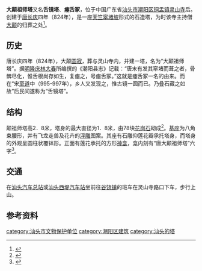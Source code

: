 {{文物保护单位
| 级别 = 全国
| 图片 = 
| 名称 = 大颠祖师塔
| 编号 = 8-0402-3-205
| 分类 = 古建筑
| 所在 = {{CHN}}[[广东省|广东省]][[汕头市|汕头市]][[潮阳区|潮阳区]][[铜盂镇|铜盂镇]]
| 时代 = 唐
| 登录 = 2019年10月16日
|Cat=广东全国重点文物保护单位
}}

'''大颠祖师塔'''又名'''舌镜塔'''、'''瘞舌冢'''，位于中国广东省[[汕头市|汕头市]][[潮阳区|潮阳区]][[铜盂镇|铜盂镇]][[灵山寺_(潮阳区)|灵山寺]]后。创建于[[唐|唐]][[长庆|长庆]]四年（824年），是一座[[天竺|天竺]][[窣堵坡|窣堵坡]]形式的石造塔，为时该寺主持僧[[大颠|大颠]]的归葬之处<ref>{{cite book|language=zh-hans|title=《广东古塔》|publisher=广东省地图出版社|isbn=780522577X||page=56-57|accessdate=2010-08-28}}</ref>。

==历史==
唐长庆四年（824年），大颠[[圆寂|圆寂]]，葬与灵山寺内，并建一塔，名为“大颠祖师塔”。据[[明|明]][[隆庆_(明朝)|隆庆]][[林大春|林大春]]所编撰的《潮阳县志》记载：“唐末有发其窣堵而葺之者，骨髀尽化，惟舌根尚存如生，复瘞之，号瘞舌冢。”这就是瘞舌冢一名的由来。而在“宋[[至道|至道]]中（995-997年），乡人又发现之，惟古镜一圆而已。乃叠石藏之如故”后民间遂称为“舌镜塔”。

==结构==
颠祖师塔高2．8米，塔身的最大直径为1．8米，由78块[[花岗石|花岗石]]砌成<ref>{{cite web|language=zh-hans|title=广东潮阳灵山寺|publisher=中华五千年网|url=http://www.zh5000.com/ZHJD/zgsm/zgsm-0181.htm|accessdate=2010-08-31|archive-date=2016-03-04|archive-url=https://web.archive.org/web/20160304053626/http://www.zh5000.com/ZHJD/zgsm/zgsm-0181.htm|dead-url=yes}}</ref>。[[基座|基座]]为八角束腰形，并有飞龙走兽及花卉的[[浮雕|浮雕]]图案。其座有石雕仰莲花瓣承托塔身，而塔身的外观呈圆柱状覆钵形。正面有莲花承托的方形[[神龛|神龛]]，龛内刻有“唐大颠祖师塔”六字<ref>{{cite web|language=zh-hans|title=唐潮阳大颠祖师塔|publisher=广东文化网|url=http://www.gdwh.com.cn/whyc/2009/0223/article_528.html|accessdate=2010-08-31|archive-date=2019-06-05|archive-url=https://web.archive.org/web/20190605215759/http://www.gdwh.com.cn/whyc/2009/0223/article_528.html|dead-url=no}}</ref>。

==交通==
在[[汕头汽车总站|汕头汽车总站]]或[[汕头西堤汽车站|汕头西堤汽车站]]坐前往[[谷饶镇|谷饶镇]]的班车在灵山寺路口下车，步行上山。

==参考资料==
{{reflist}}

{{广东全国重点文物保护单位}}

[[category:汕头市文物保护单位|category:汕头市文物保护单位]]
[[category:潮阳区建筑|category:潮阳区建筑]]
[[category:汕头的塔|category:汕头的塔]]